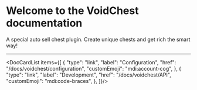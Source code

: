 
# Welcome to the VoidChest documentation

A special auto sell chest plugin. Create unique chests and get rich the smart way!

---

<DocCardList items={[
  {
    "type": "link",
    "label": "Configuration",
    "href": "/docs/voidchest/configuration",
    "customEmoji": "mdi:account-cog",
  },
  {
    "type": "link",
    "label": "Development",
    "href": "/docs/voidchest/API",
    "customEmoji": "mdi:code-braces",
  },
]}/>